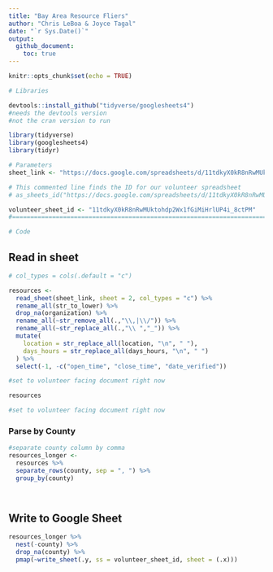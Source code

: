 ```yaml
---
title: "Bay Area Resource Fliers" 
author: "Chris LeBoa & Joyce Tagal" 
date: "`r Sys.Date()`"
output: 
  github_document:
    toc: true
---
```


```r
knitr::opts_chunk$set(echo = TRUE)
```

```r
# Libraries

devtools::install_github("tidyverse/googlesheets4") 
#needs the devtools version 
#not the cran version to run 

library(tidyverse)
library(googlesheets4)
library(tidyr)

# Parameters
sheet_link <- "https://docs.google.com/spreadsheets/d/11tdkyX0kR8nRwMUktohdp2Wx1fGiMiHrlUP4i_8ctPM/edit?usp=sharing"

# This commented line finds the ID for our volunteer spreadsheet
# as_sheets_id("https://docs.google.com/spreadsheets/d/11tdkyX0kR8nRwMUktohdp2Wx1fGiMiHrlUP4i_8ctPM/edit#gid=0")

volunteer_sheet_id <- "11tdkyX0kR8nRwMUktohdp2Wx1fGiMiHrlUP4i_8ctPM"
#===============================================================================

# Code
```

## Read in sheet

```r
# col_types = cols(.default = "c")

resources <- 
  read_sheet(sheet_link, sheet = 2, col_types = "c") %>% 
  rename_all(str_to_lower) %>% 
  drop_na(organization) %>% 
  rename_all(~str_remove_all(.,"\\,|\\/")) %>% 
  rename_all(~str_replace_all(.,"\\ ","_")) %>% 
  mutate(
    location = str_replace_all(location, "\n", " "),
    days_hours = str_replace_all(days_hours, "\n", " ")
  ) %>% 
  select(-1, -c("open_time", "close_time", "date_verified"))

#set to volunteer facing document right now

resources

#set to volunteer facing document right now


```

### Parse by County

```r

#separate county column by comma 
resources_longer <- 
  resources %>% 
  separate_rows(county, sep = ", ") %>% 
  group_by(county)

    
```


## Write to Google Sheet

```r

resources_longer %>%
  nest(-county) %>%
  drop_na(county) %>% 
  pmap(~write_sheet(.y, ss = volunteer_sheet_id, sheet = (.x)))

```

